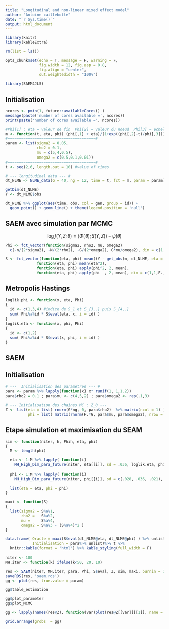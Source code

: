 ```yaml
---
title: "Longitudinal and non-linear mixed effect model"
author: "Antoine caillebotte"
date: "`r Sys.time()`"
output: html_document
---
```


<style type="text/css">
.main-container {
  max-width: 1000px;
  margin-left: auto;
  margin-right: auto;
}
</style>
  
```r
library(knitr)
library(kableExtra)

rm(list = ls())

opts_chunk$set(echo = T, message = F, warning = F,
               fig.width = 12, fig.asp = 0.8,
               fig.align = "center",
               out.weightedidth = "100%")

library(SAEM4JLS)
```

## Initialisation

```r
ncores <- pmin(1, future::availableCores() )
message(paste('number of cores available =', ncores))
print(paste('number of cores available =', ncores))
```

```r
#Phi[1] ; eta = valeur de fin  Phi[2] = valeur du noeud  Phi[3] = echelle
m <- function(t, eta, phi) (phi[,1] + eta)/(1+exp((phi[,2]-t)/phi[,3]))
#=======================================#
param <- list(sigma2 = 0.05,
              rho2 = 0.1,
              mu = c(5,4,0.5),
              omega2 = c(0.5,0.1,0.01))
#=======================================#
t <- seq(2,6, length.out = 10) #value of times

# --- longitudinal data --- #
dt_NLME <- NLME_data(G = 40, ng = 12, time = t, fct = m, param = param)

getDim(dt_NLME)
Y <- dt_NLME$obs
```

```r
dt_NLME %>% ggplot(aes(time, obs, col = gen, group = id)) + 
  geom_point() + geom_line() + theme(legend.position = 'null')
```

## SAEM avec simulation par MCMC
$$\log f(Y, Z ; \theta) = \langle \Phi(\theta) ; S(Y,Z) \rangle - \psi(\theta)$$

```r
Phi <- fct_vector(function(sigma2, rho2, mu, omega2) 
  c(-n/(2*sigma2), -N/(2*rho2), -G/(2*omega2), G*mu/omega2), dim = c(1,1,F.,F.) )$eval

S <- fct_vector(function(eta, phi) mean((Y - get_obs(m, dt_NLME, eta = eta, phi = phi) )^2 ),
              function(eta, phi) mean(eta^2),
              function(eta, phi) apply(phi^2, 2, mean),
              function(eta, phi) apply(phi  , 2, mean), dim = c(1,1,F.,F.) )
```

## Metropolis Hastings

```r
loglik.phi <- function(x, eta, Phi)
{
  id <- c(1,3,4) #indice de S_1 et S_{3,.} puis S_{4,.}
  sum( Phi%a%id * S$eval(eta, x, i = id) )
}
loglik.eta <- function(x, phi, Phi) 
{ 
  id <- c(1,2)
  sum( Phi%a%id * S$eval(x, phi, i = id) )
}
```

## SAEM
## Initialisation
```r
# ---  Initialisation des paramètres --- #
para <- param %>% lapply(function(x) x* runif(1, 1,1.2))
para$rho2 = 0.1 ; para$mu <- c(4,5,2) ; para$omega2 <- rep(.1,3)

# --- Initialisation des chaines MC : Z_0 ---
Z <- list(eta = list( rnorm(G*ng, 0, para$rho2)  %>% matrix(ncol = 1) ),
          phi = list( matrix(rnorm(F.*G, para$mu, para$omega2), nrow = F.) %>% t ) )
```

## Etape simulation et maximisation du SEAM

```r
sim <- function(niter, h, Phih, eta, phi)
{
  M <- length(phi)

  eta <- 1:M %>% lapply( function(i)
    MH_High_Dim_para_future(niter, eta[[i]], sd = .036, loglik.eta, phi[[i]], Phih, cores = 1))
  
  phi <- 1:M %>% lapply( function(i)
    MH_High_Dim_para_future(niter, phi[[i]], sd = c(.028, .036, .021), loglik.phi, eta[[i]], Phih, cores = 1 ))
  
  list(eta = eta, phi = phi)
}

maxi <- function(S)
{
  list(sigma2 = S%a%1,
       rho2 =   S%a%2,
       mu =     S%a%4,
       omega2 = S%a%3 - (S%a%4)^2 )
}
```

```r
data.frame( Oracle = maxi(S$eval(dt_NLME@eta, dt_NLME@phi) ) %>% unlist ,
            Initialisation = para%>% unlist)%>% t %>% 
  knitr::kable(format = 'html') %>% kable_styling(full_width = F)
```

```r
niter <- 100
MH.iter <- function(k) ifelse(k<50, 20, 10)

res <- SAEM(niter, MH.iter, para, Phi, S$eval, Z, sim, maxi, burnin = 150, coef.burnin = 3/4, eps = 1e-3, verbatim = 2)
saveRDS(res, 'saem.rds')
gg <- plot(res, true.value = param)
```

```r
gg$table_estimation
```

```r
gg$plot_parameter
gg$plot_MCMC

gg <- lapply(names(res@Z), function(var)plot(res@Z[[var]][[1]], name = var, var = 'acceptation'))

grid.arrange(grobs  = gg)
```










